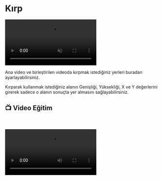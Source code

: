 # Kırp

<video autoPlay muted loop controls>
  <source src="https://forum.ve3.plus/assets/files/2024-04-28/docs-turkce/kirp.mp4" type="video/mp4" />
  Your browser does not support the video tag.
</video>



Ana video ve birleştirilen videoda kırpmak istediğiniz yerleri buradan ayarlayabilirsiniz. 

Kırparak kullanmak istediğiniz alanın Genişliği, Yüksekliği, X ve Y değerlerini girerek sadece o alanın sonuçta yer almasını sağlayabilirsiniz.


## 📺 Video Eğitim

    

<video controls>
  <source src="https://forum.ve3.plus/assets/files/2024-04-28/docs-turkce-egitimler/ayarlar-kirp.mp4" type="video/mp4" />
  Your browser does not support the video tag.
</video>